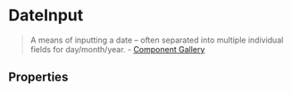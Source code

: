 

<Meta
  title="Forms/DateInput"
  component={DateInput}
/>


# DateInput

> A means of inputting a date – often separated into multiple individual fields for day/month/year. - [Component Gallery](https://component.gallery/components/date-input/)

## Properties

<ArgsTable />